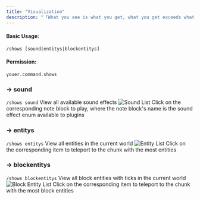 ```yaml
---
title: "Visualization"
description: "「What you see is what you get, what you get exceeds what you see」"
---
```


#### Basic Usage:
`/shows [sound|entitys|blockentitys]`

#### Permission:
`youer.command.shows`

### -> sound
`/shows sound`
View all available sound effects
<img src="/img/docs/shows_sound.png" alt="Sound List" />
Click on the corresponding note block to play, where the note block's name is the sound effect enum available to plugins

### -> entitys
`/shows entitys`
View all entities in the current world
<img src="/img/docs/shows_entity.png" alt="Entity List" />
Click on the corresponding item to teleport to the chunk with the most entities

### -> blockentitys
`/shows blockentitys`
View all block entities with ticks in the current world
<img src="/img/docs/shows_blockentity.png" alt="Block Entity List" />
Click on the corresponding item to teleport to the chunk with the most block entities